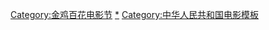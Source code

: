 {{Navbox
|name = 金鸡百花电影节
|title = [[金鸡百花电影节]]
| titlestyle = background:#EEDD82;
| listclass = hlist
|group1 = 奖项
|groupstyle = background:#EEDD82;
|list1 = * [[中国电影金鸡奖]]
* [[大众电影百花奖]] 
|group2 = 年份
|list2 = * [[第1届金鸡百花电影节|1992]]
* [[第2届金鸡百花电影节|1993]]
* [[第3届金鸡百花电影节|1994]]
* [[第4届金鸡百花电影节|1995]]
* [[第5届金鸡百花电影节|1996]]
* [[第6届金鸡百花电影节|1997]]
* [[第7届金鸡百花电影节|1998]]
* [[第8届金鸡百花电影节|1999]]
* [[第9届金鸡百花电影节|2000]]
* [[第10届金鸡百花电影节|2001]]
* [[第11届金鸡百花电影节|2002]]
* [[第12届金鸡百花电影节|2003]]
* [[第13届金鸡百花电影节|2004]]
* [[第14届金鸡百花电影节|2005]]
* [[第15届金鸡百花电影节|2006]]
* [[第16届金鸡百花电影节|2007]]
* [[第17届金鸡百花电影节|2008]]
* [[第18届金鸡百花电影节|2009]]
* [[第19届金鸡百花电影节|2010]]
* [[第20届金鸡百花电影节|2011]]
* [[第21届金鸡百花电影节|2012]]
* [[第22届金鸡百花电影节|2013]]
* [[第23届金鸡百花电影节|2014]]
* [[第24届金鸡百花电影节|2015]]
* [[第25届金鸡百花电影节|2016]]
* [[第26届金鸡百花电影节|2017]]
* [[第27届金鸡百花电影节|2018]]
* [[第28屆金雞百花電影節|2019]]
* [[第29屆金雞百花電影節|2020]]
* [[第30屆金雞百花電影節|2021]]
}}[[Category:金鸡百花电影节]]
<noinclude>
[[Category:金鸡百花电影节|*]]
[[Category:中华人民共和国电影模板]]
</noinclude>